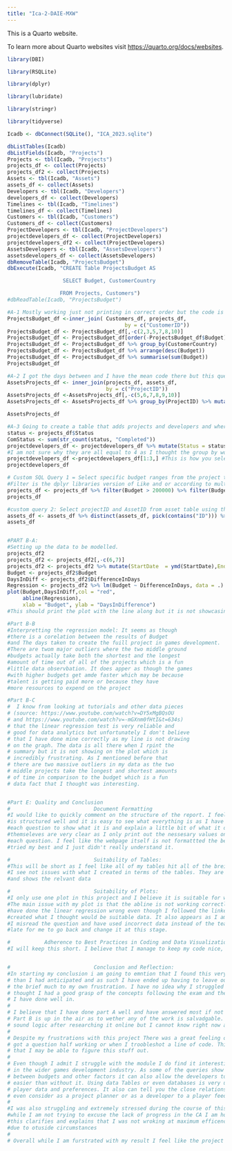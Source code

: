 ```yaml
---
title: "Ica-2-DAIE-MXW"
---
```


This is a Quarto website.

To learn more about Quarto websites visit <https://quarto.org/docs/websites>.

```r
library(DBI)

library(RSQLite)

library(dplyr)

library(lubridate)

library(stringr)

library(tidyverse)

Icadb <- dbConnect(SQLite(), "ICA_2023.sqlite")

dbListTables(Icadb)
dbListFields(Icadb, "Projects")
Projects <- tbl(Icadb, "Projects")
projects_df <- collect(Projects)
projects_df2 <- collect(Projects)
Assets <- tbl(Icadb, "Assets")
assets_df <- collect(Assets)
Developers <- tbl(Icadb, "Developers")
developers_df <- collect(Developers)
Timelines <- tbl(Icadb, "Timelines")
timelines_df <- collect(Timelines)
Customers <- tbl(Icadb, "Customers")
Customers_df <- collect(Customers)
ProjectDevelopers <- tbl(Icadb, "ProjectDevelopers")
projectdevelopers_df <- collect(ProjectDevelopers)
projectdevelopers_df2 <- collect(ProjectDevelopers)
AssetsDevelopers <- tbl(Icadb, "AssetsDevelopers")
assetsdevelopers_df <- collect(AssetsDevelopers)
dbRemoveTable(Icadb, "ProjectsBudget")
dbExecute(Icadb, "CREATE Table ProjectsBudget AS

                  SELECT Budget, CustomerCountry

                 FROM Projects, Customers")
#dbReadTable(Icadb, "ProjectsBudget")

#A-1 Mostly working just not printing in correct order but the code is all there
ProjectsBudget_df <-inner_join( Customers_df, projects_df,
                                      by = c("CustomerID"))
ProjectsBudget_df <- ProjectsBudget_df[,-c(2,3,5,7,8,10)]
ProjectsBudget_df <- ProjectsBudget_df[order(-ProjectsBudget_df$Budget),] # Should showcase the order correctly but it no longer does. This works before the summarise?
ProjectsBudget_df <- ProjectsBudget_df %>% group_by(CustomerCountry)
ProjectsBudget_df <- ProjectsBudget_df %>% arrange(desc(Budget))
ProjectsBudget_df <- ProjectsBudget_df %>% summarise(sum(Budget))
ProjectsBudget_df

#A-2 I got the days between and I have the mean code there but this question would not cooperate with me at all
AssetsProjects_df <- inner_join(projects_df, assets_df,
                                by = c("ProjectID"))
AssetsProjects_df <-AssetsProjects_df[,-c(5,6,7,8,9,10)]
AssetsProjects_df <- AssetsProjects_df %>% group_by(ProjectID) %>% mutate(EndDate = ymd(EndDate),StartDate = ymd(StartDate)) %>% mutate(diff=as.numeric(difftime(EndDate, StartDate, units = "days"))) %>% mutate(meanDays = mean(diff)) 

AssetsProjects_df

#A-3 Going to create a table that adds projects and developers and where the project is completed it will print that out
status <- projects_df$Status
ComStatus <- sum(str_count(status, "Completed"))
projectdevelopers_df <- projectdevelopers_df %>% mutate(Status = status) %>% group_by(DeveloperID) %>% summarize(DevComplete = ComStatus) %>% arrange(desc(ComStatus))
#I am not sure why they are all equal to 4 as I thought the group by would split it per case but This is the basics of How you would do this question
projectdevelopers_df <-projectdevelopers_df[1:3,] #This is how you select the top 3 values
projectdevelopers_df

# Custom SQL Query 1 = Select specific budget ranges from the project table 
#Filter is the dplyr libraries version of Like and or according to multiple articles I read https://sebastiansauer.github.io/dplyr_filter/ and https://stackoverflow.com/questions/32829358/dplyr-filter-with-sql-like-wildcard
projects_df <- projects_df %>% filter(Budget > 200000) %>% filter(Budget < 350000)
projects_df

#custom query 2: Select projectID and AssetID from asset table using the distinct function and the arrange which is dplyrs version of the SQL query DISTINCT and ORDER_BY Reference: https://sparkbyexamples.com/r-programming/dplyr-arrange-function-in-r/#:~:text=R%20arrange()%20Ascending%20Order,either%20ascending%20or%20descending%20order.
assets_df <- assets_df %>% distinct(assets_df, pick(contains("ID"))) %>% arrange(desc(AssetID)) %>% arrange(desc(ProjectID))
assets_df


#PART B-A:
#Setting up the data to be modelled.
projects_df2
projects_df2 <- projects_df2[,-c(6,7)]
projects_df2 <- projects_df2 %>% mutate(StartDate  = ymd(StartDate),EndDate = ymd(EndDate)) %>% mutate(DifferenceInDays = as.numeric(difftime(EndDate, StartDate, units = "days")))
Budget <- projects_df2$Budget
DaysInDiff <- projects_df2$DifferenceInDays
Regression <- projects_df2 %>% lm(Budget ~ DifferenceInDays, data = .) %>% summary()
plot(Budget,DaysInDiff,col = "red",
     abline(Regression),
     xlab = "Budget", ylab = "DaysInDifference")
#This should print the plot with the line along but it is not showcasing the line 

#Part B-B
#Interpretting the regression model: It seems as though
#there is a corelation between the results of Budget
#and The days taken to create the fuill project in games development.
#There are twom major outliers where the two middle ground
#budgets actually take both the shortest and the longest
#amount of time out of all of the projects which is a fun
#little data observbation. It does apper as though the games
#with higher budgets get amde faster which may be because 
#talent is getting paid more or because they have 
#more resources to expend on the project

#Part B-C
#  I know from looking at tutorials and other data pieces
# (source: https://www.youtube.com/watch?v=DY5xMgBQsOU 
# and https://www.youtube.com/watch?v=-mGXnm0fHtI&t=634s)
# that the linear regression test is very reliable and 
# good for data analytics but unfortunately I don't believe
# that I have done mine correctly as my line is not drawing
# on the graph. The data is all there when I rpint the
# summary but it is not showing on the plot which is 
# incredibly frustrating. As I mentioned before that 
# there are two massive outliers in my data as the two
# middle projects take the longest and shortest amounts
# of time in comparison to the budget which is a fun 
# data fact that I thought was interesting. 


#Part E: Quality and Conclusion
#                           Document Formatting
#I would like to quickly comment on the structure of the report. I feel like my report
#is structured well and it is easy to see what everything is as I have comments above 
#each question to show what it is and explain a little bit of what it does. The tables
#themseleves are very clear as I only print out the nessesary values on each table for 
#each question. I feel like the webpage itself is not formattted the best but I really
#tried my best and I just didn't really understand it.

#                           Suitability of Tables:
#This will be short as I feel like all of my tables hit all of the breifs points here and
#I see not issues with what I created in terms of the tables. They are all clear to read
#and shows the relvant data

#                           Suitability of Plots:
#I only use one plot in this project and I believe it is suitable for what I am attempting to do.
#The main issue with my plot is that the abline is not working correctly so i feel like I may
#have done the linear regression wrong even though I followed the linked tutorials and also 
#created what I thought would be suitable data. It also appears as I am wrting this down that 
#I misread the question and have used incorrect data instead of the team size but it is to
#late for me to go back and change it at this stage.

#           Adherence to Best Practices in Coding and Data Visualization:
#I will keep this short. I believe that I manage to keep my code nice, neat and Ledgible.


#                           Conclusion and Reflection:
#In starting my conclusion i am going to emntion that I found this very hard. Much harder
# than I had anticipated and as such I have ended up having to leave out an entire section of
# the brief much to my own frustration. I have no idea why I struggled with this so much as I
# thought I had a good grasp of the concepts following the exam and the GCA both of which I belive
# I have done well in.
# 
# I believe that I have done part A well and have answered most if not all the questions suffiecently
# Part B is up in the air as to wether any of the work is salvadgable. I believe that I was acting on
# sound logic after researching it online but I cannot know right now as it does not appear to be working.
# 
# Despite my frustrations with this project There was a great feeling of accomplishment when I even
# got a question half working or when I troobleshot a line of code. This did make me feel good and
# that I may be able to figure this stuff out.
# 
# Even though I admit I struggle with the module I do find it interesting and I do think that it has a space
# in the wider games development industry. As some of the queries show not only can it show you correlation
# between budgets and other factors it can also allow the developers to round up and analys feedback so much
# easier than without it. Using data Tables or even databases is very useful for finding out information like
# player data and preferences. It also can tell you the close relationship between factors that you might not
# even consider as a project planner or as a developer to a player feedback. 
# 
#I was also struggling and extremely stressed during the course of this rpoject and
#while I am not trying to excuse the lack of progress in the CA I am hoping that 
#this clarifies and explains that I was not wroking at maximum efficency 
#due to otuside circumstances
#
# Overall while I am furstrated with my result I feel like the project was a good learning point for me as a person as I have started to learn a skill in rsql and data analyasis and even if I am not good at it now with time and practise I can always imrpove. It is a shame that I didn't plan this out well enough to do part C at all



```
